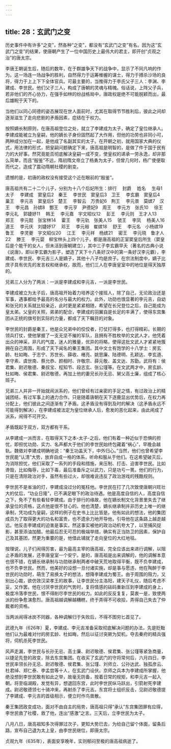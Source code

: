 ```yaml
---
---
---
```

title: 28：玄武门之变
---



历史事件中有许多“之变”，然各种“之变”，都没有“玄武门之变”有名。因为这“玄武门之变”的结果，使唐朝产生了一位中国历史上最伟大的君主，即开创“贞观之治”的唐太宗。

李唐王朝诞生后，随后的数年，在于群雄争天下的战争中，显示了不同凡响的作为。这一场连一场战争的胜利，自然得力于运筹帷幄的谋士，得力于搏杀沙场的良将，得力于上上下下全体官兵。可最主要的，当推得力于李氏父子三人：李渊、李建成、李世民。他们父子三人，构成了唐朝的灵魂与精魄。俗话说，上阵父子兵，若非他们的齐心协力，在强手如林的纷战格局中，唐政权是绝不可能脱颖而出，最后雄睨于天下的。

当他们以同心同德的姿态展现在世人面前时，尤其在取得节节胜利后，彼此之间却逐渐滋生了走向悲剧的矛盾因素，症结在于权力。

按照嫡长制原则，在唐高祖登位之处，就立了李建成为太子，确定了皇位继承人。李建成能被立为皇嗣，他的嫡长子身份固然起了大作用，但他的功劳也非同小可，两种成分加在一起，是他成了名副其实的太子。在开朝之初，就用国家大典的仪式，用法律的形式，把皇嗣问题确定下来，唐高祖是明智的，是做了件于国于民有力的大好事。然究竟能否彻底解决皇嗣一成不变，使皇权的递承一劳永逸，却非那么简单，而且“殷鉴”不远，隋初隋文帝立了杨勇为太子，但曾几何时，杨广使便取而代之，造成了震动隋朝社稷的剧变。

遗憾的是，初唐的政权没有接受这个近在眼前的“殷鉴”。

唐高祖共有二十二个儿子，分别为十八个后妃所生：排行　 封爵　 姓名　 生母1　太子　 李建成　窦皇后2　秦王　 李世民　窦皇后3　卫王　 李玄霸　窦皇后4　巢王　 李元吉　窦皇后5　楚王　 李智云　万贵妃6　荆王　 李元景　莫嫔7　汉王　 李元昌　孙嫔8　酆王　 李元亨　尹德妃9　周王　 李元方　张氏10　 徐王　 李元礼　郭婕妤11　 韩王　 李元嘉　宇文昭仪12　 彭王　 李元则　王才人13　 郑王　 李元懿　张宝林14　 霍王　 李元轨　张美人15　 虢王　 李凤　 杨美人16　 道王　 李元庆　刘婕妤17　 邓王　 李元裕　崔嫔18　 舒王　 李元名　小杨嫔19　 鲁王　 李灵夔　宇文昭仪20　 江王　 李元祥　杨嫔21　 密王　 李元晓　鲁才人22　 滕王　 李元婴　柳宝林头上四个儿子，都是唐高祖的正室窦皇后所生（窦皇后是个能干的女人，但未活到唐朝建立），其中三子李玄霸早夭（著名的古典小说《说唐》，即以李玄霸为影子，塑造了天下十八条好汉中的第一条好汉李元霸），李建成、李世民、李元吉三人是嫡子，其他十八子均是庶子。在宗法制度中，嫡子比庶子具有优先的发言权和继承权，故而，他们三人在李唐皇室中的地位是得天独厚的。

兄弟三人分为了两派：一派是李建成和李元吉，一派是李世民。

李建成被立为太子后，唐高祖开始着力培养这个接班人，除了自己，无论政治还是军事，遇事都给予最高的名分与最大的权力。此外，功勋也很显著的李元吉，自幼和张兄的关系就比较亲近，此时更是紧紧相随，希望在长兄登位之后，自己能成为皇太弟。父皇的关照，弟弟的配合，李建成的羽翼自是长足的丰满了，使得东宫集团从正统的旗号到实际的力量，都成了天下瞩目的对象。

李世民的封爵是秦王，他是众兄弟中的佼佼者，打仗打得多，也打得精彩。长期的领兵打仗，使他掌握了一支无坚不摧的军队，且拥有不胜枚举的文武人才。他凭着出众的神采，非凡的气度，迷人的雅量，优异的将略，使得这批文武人才紧紧地簇拥在自己周围，形成了天下闻名的秦王集团。其中文士有饱学的十八学士：房玄龄、杜如晦、于志宁、苏世长、薛收、楮亮、姚思廉、陆德明、孔颖达、李玄道、李守素、虞世南、蔡允恭、颜相时、许敬宗、薛元敬、盖文达、苏勖。武将有：侯君集、尉迟敬德、秦叔宝、程知节、段志玄、张公瑾等。在文武两才中，房玄龄、杜如晦、侯君集、尉迟敬德，再加上他的妻兄长孙无忌、舅父高士廉，组成了核心班子。

兄弟三人并非一开始就闹派系的，他们曾经有过亲密的手足之情，有过政治上的精诚团结，有过军事上的通力合作。只是随着唐朝在天下逐鹿显出优势后，在权力再分配上，他们彼此之间逐渐有了矛盾。这矛盾没有得到及时的解决（这矛盾永远不可能得到解决），在李建成被法定为皇位继承人后，愈发的恶化起来，由此闹成了派系，闹得不可开交。

矛盾既起于双方，双方都有干系。

从李建成一派而言，在取得天下之本-太子-之后，他们有着一种近似于恐惧的担忧，即担忧功勋、实力、名声都大于他们的李世民始终包藏着“祸心”，早晚会越轨。魏徵对李建成明确地说：“秦王功盖天下，中外归心。”当然，他们也曾希望李世民能“认清”大势，放弃自成一格的体系，听命和服从于他们。在这希望破灭后，为消除担忧，他们采取了一系列的手段和措施，来压制、打击、迫害李世民。比如谗毁，比如侮辱，比如下毒，最后准备斥之以武力，只是功亏一篑。他们的行为，只是在清除政治对手，虽然有些过火，却很难说违反了政治游戏的残酷规则。

李世民不是省油的灯，李建成没过分的冤枉他。李世民在打了几次致使唐朝兴旺壮大的仗后，“功业日隆”，已不满足眼下的政治待遇。他是高度自信的人，高度自信之下，免不了有些看轻李建成。由于排行的缘故，他在嫡长制文化背景里失去了继承皇位的资格，这点他是很不甘心的。他也清楚，嫡长继承制并非历史上唯一的继承制，凭功成为皇嗣，这样的例子在史书上比比皆是。他有如此的想法，他的集团成员为了取得更大的功名和富贵，也不遗余力地开导他，引导他在这条路上越走越远。他反击李建成的迫害是事实，然这事实被他的政治动机夸大了，以至捕风捉影，甚至添油加醋。他最后忍无可忍的极端举措，确实有正当防卫的因素，保护自己及其基团，然更为重要的是，他借此铺就了走向皇位的大红地毯。

按理说，儿子们闹得厉害，最为最高主宰的唐高祖，完全应该出来进行调解，以阻止矛盾的发展，还李唐皇室一个安宁。是的，唐高祖是出来调解的，他的调解本意也很不错，在嫡长继承制与功勋继承制两者中破天荒地取得平衡，既不负李建成，也不负李世民。然而，他美好的设想一旦付诸实施，却是事与愿违，他在陶醉于李世民的功勋时，萌生了易换太子的想法，想降李建成为蜀王。由于周围的阻力，又别出心裁，欲仿效汉梁孝王的故事，让李世民分主洛阳，建天子礼仪，随后考虑不妥，又作罢。他在讨厌李世民的气势时，复将情感的砝码重新压到李建成的身上，极度冷落李世民，恨不得削尽李世民的权力。如此的反反复复，莫衷一是，致使两派的纷争愈演愈烈。唐高祖越调解越糟糕，终于弄得不可收拾，弄得自己失去了仲裁者的资格。

当两派闹得冰炭不同器，各种调解归于失败后，不得不图穷匕首见了。

武德九年（626年）夏，李建成、李元吉准备采取彻底解决问题的办法，先是贬黜他们认为最难对付的房玄龄、杜如晦，然后以征讨突厥为契机，夺去秦府的精兵强将，伺机杀死李世民。

风声走漏，李世民与长孙无忌、高士廉、尉迟敬德、侯君集、张公瑾等紧急商量，以捷足先登的政变，除去东宫集团。在收买了玄武门的守将常何后，六月四日，李世民率领长孙无忌、尉迟敬德、侯君集、张公瑾、刘师立、公孙达武、独孤彦云、杜君绰、郑仁泰、李孟尝等十人，在玄武门设伏。京师之兵本为李建成所掌握，他绝没想到李世民敢有如此之举，故毫无防备，按着日常的规矩，和李元吉一起入朝。将至临湖殿，发觉有异，想退回东宫，此时李世民纵马跃出，引箭射死李建成。尉迟敬德领七十骑冲来，再射杀了李元吉。东宫将士组织反击，见尉迟敬德提了李建成、李元吉的首级相示，便立时作鸟兽散。

秦王集团政变成功，面对不由自主的局势，唐高祖只得“承认”东宫集团罪有应得，李世民救了社稷，救了他，连出“感激”之言。三天后，立李世民为太子。

八月八日，唐高祖知多次得罪过次子，更知大势已去，为给自己留个体面，留条后路，宣布自己退为太上皇，由李世民继位，即唐太宗。

贞观九年（635年），表面安享晚年，实则郁闷至极的唐高祖病逝了。